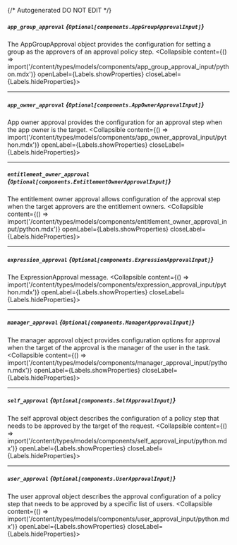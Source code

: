 {/* Autogenerated DO NOT EDIT  */}

##### `app_group_approval` *{`Optional[components.AppGroupApprovalInput]`}*
The AppGroupApproval object provides the configuration for setting a group as the approvers of an approval policy step.
<Collapsible content={() => import('/content/types/models/components/app_group_approval_input/python.mdx')} openLabel={Labels.showProperties} closeLabel={Labels.hideProperties}>
</Collapsible>

---
##### `app_owner_approval` *{`Optional[components.AppOwnerApprovalInput]`}*
App owner approval provides the configuration for an approval step when the app owner is the target.
<Collapsible content={() => import('/content/types/models/components/app_owner_approval_input/python.mdx')} openLabel={Labels.showProperties} closeLabel={Labels.hideProperties}>
</Collapsible>

---
##### `entitlement_owner_approval` *{`Optional[components.EntitlementOwnerApprovalInput]`}*
The entitlement owner approval allows configuration of the approval step when the target approvers are the entitlement owners.
<Collapsible content={() => import('/content/types/models/components/entitlement_owner_approval_input/python.mdx')} openLabel={Labels.showProperties} closeLabel={Labels.hideProperties}>
</Collapsible>

---
##### `expression_approval` *{`Optional[components.ExpressionApprovalInput]`}*
The ExpressionApproval message.
<Collapsible content={() => import('/content/types/models/components/expression_approval_input/python.mdx')} openLabel={Labels.showProperties} closeLabel={Labels.hideProperties}>
</Collapsible>

---
##### `manager_approval` *{`Optional[components.ManagerApprovalInput]`}*
The manager approval object provides configuration options for approval when the target of the approval is the manager of the user in the task.
<Collapsible content={() => import('/content/types/models/components/manager_approval_input/python.mdx')} openLabel={Labels.showProperties} closeLabel={Labels.hideProperties}>
</Collapsible>

---
##### `self_approval` *{`Optional[components.SelfApprovalInput]`}*
The self approval object describes the configuration of a policy step that needs to be approved by the target of the request.
<Collapsible content={() => import('/content/types/models/components/self_approval_input/python.mdx')} openLabel={Labels.showProperties} closeLabel={Labels.hideProperties}>
</Collapsible>

---
##### `user_approval` *{`Optional[components.UserApprovalInput]`}*
The user approval object describes the approval configuration of a policy step that needs to be approved by a specific list of users.
<Collapsible content={() => import('/content/types/models/components/user_approval_input/python.mdx')} openLabel={Labels.showProperties} closeLabel={Labels.hideProperties}>
</Collapsible>


